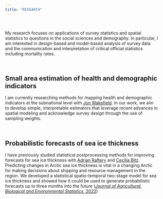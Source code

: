 ```yaml
---
title: "RESEARCH"
---
```


<br>

My research focuses on applications of survey statistics and spatial statistics to questions in the social sciences and demography. In particular, I am interested in design-based and model-based analysis of survey data and the communication and interpretation of critical official statistics including mortality rates. 

<br>

## Small area estimation of health and demographic indicators

I am currently researching methods for mapping health and demographic indicators at the subnational level with [Jon Wakefield](https://faculty.washington.edu/jonno/index.html). In our work, we aim to develop simple, interpretable estimators that leverage recent advances in spatial modeling and acknowledge survey design through the use of sampling weights. 


<br>

## Probabilistic forecasts of sea ice thickness

I have previously studied statistical postprocessing methods for improving forecasts for sea ice thickness with [Adrian Raftery](http://www.stat.washington.edu/raftery/) and [Cecilia Bitz](http://www.atmos.washington.edu/~bitz/). Predicting changes in Arctic sea ice thickness is vital in a changing Arctic for making decisions about shipping and resource management in the region. We developed  a statistical spatio-temporal two-stage model for sea ice thickness and showed how it could be used to generate probabilistic forecasts up to three months into the future ([*Journal of Agricultural, Biological and Environmental Statistics*, 2022](
https://doi.org/10.1007/s13253-021-00480-0))